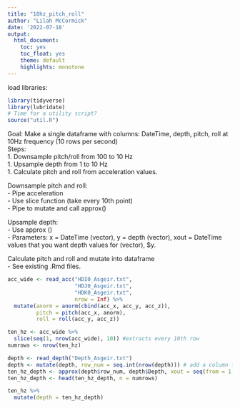 ```yaml
---
title: "10hz_pitch_roll"
author: "Lilah McCormick"
date: '2022-07-18'
output: 
  html_document:
    toc: yes
    toc_float: yes 
    theme: default 
    highlights: monotone
---
```

load libraries: 
```r
library(tidyverse)
library(lubridate)
# Time for a utility script?
source("util.R")
```

Goal: Make a single dataframe with columns: DateTime, depth, pitch, roll at 10Hz frequency (10 rows per second)  
Steps:   
1. Downsample pitch/roll from 100 to 10 Hz  
1. Upsample depth from 1 to 10 Hz  
1. Calculate pitch and roll from acceleration values. 

Downsample pitch and roll:   
- Pipe acceleration  
- Use slice function (take every 10th point)   
- Pipe to mutate and call approx()  

Upsample depth:  
- Use approx ()  
- Parameters: x = DateTime (vector), y = depth (vector), xout = DateTime values that you want depth values for   (vector), $y.    

Calculate pitch and roll and mutate into dataframe   
- See existing .Rmd files.  

```r
acc_wide <- read_acc("HDI0_Asgeir.txt", 
                     "HDJ0_Asgeir.txt", 
                     "HDK0_Asgeir.txt", 
                     nrow = Inf) %>% 
  mutate(anorm = anorm(cbind(acc_x, acc_y, acc_z)),
         pitch = pitch(acc_x, anorm),
         roll = roll(acc_y, acc_z))
```

```r
ten_hz <- acc_wide %>% 
  slice(seq(1, nrow(acc_wide), 10)) #extracts every 10th row 
numrows <- nrow(ten_hz)
```

```r
depth <- read_depth("Depth_Asgeir.txt")          
depth <- mutate(depth, row_num = seq.int(nrow(depth))) # add a column for row number because datetime isn't working for me 
ten_hz_depth <- approx(depth$row_num, depth$Depth, xout = seq(from = 1, to = nrow(depth), .1), method = "linear")$y #create a vector with depth data at 10 Hz
ten_hz_depth <- head(ten_hz_depth, n = numrows)

```


```r
ten_hz %>% 
  mutate(depth = ten_hz_depth)
```



